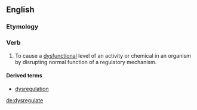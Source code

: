 ==English==

===Etymology===
{{prefix|dys|regulate|lang=en}}

===Verb===
{{en-verb|dysregulat}}

# {{label|en|biology}} To cause a [[dysfunctional]] level of an activity or chemical in an organism by disrupting normal function of a regulatory mechanism.

====Derived terms====
* [[dysregulation]]

[[de:dysregulate]]